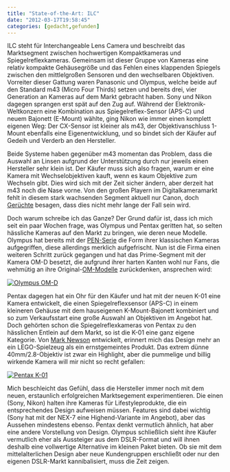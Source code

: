 ```yaml
---
title: "State-of-the-Art: ILC"
date: "2012-03-17T19:58:45"
categories: [gedacht,gefunden]
---
```


ILC steht für Interchangeable Lens Camera und beschreibt das Marktsegment zwischen hochwertigen Kompaktkameras und Spiegelreflexkameras. Gemeinsam ist dieser Gruppe von Kameras eine relativ kompakte Gehäusegröße und das Fehlen eines klappenden Spiegels zwischen den mittlelgroßen Sensoren und den wechselbaren Objektiven. Vorreiter dieser Gattung waren Panasonic und Olympus, welche beide auf den Standard m43 (Micro Four Thirds) setzen und bereits drei, vier Generation an Kameras auf dem Markt gebracht haben. Sony und Nikon dagegen sprangen erst spät auf den Zug auf. Während der Elektronik-Weltkonzern eine Kombination aus Spiegelreflex-Sensor (APS-C) und neuem Bajonett (E-Mount) wählte, ging Nikon wie immer einen komplett eigenen Weg: Der CX-Sensor ist kleiner als m43, der Objektivanschluss 1-Mount ebenfalls eine Eigenentwicklung, und so bindet sich der Käufer auf Gedeih und Verderb an den Hersteller.

Beide Systeme haben gegenüber m43 momentan das Problem, dass die Auswahl an Linsen aufgrund der Unterstützung durch nur jeweils einen Hersteller sehr klein ist. Der Käufer muss sich also fragen, warum er eine Kamera mit Wechselobjektiven kauft, wenn es kaum Objektive zum Wechseln gibt. Dies wird sich mit der Zeit sicher ändern, aber derzeit hat m43 noch die Nase vorne. Von den großen Playern im Digitalkameramarkt fehlt in diesem stark wachsenden Segment aktuell nur Canon, doch [Gerüchte](http://www.canonrumors.com/2012/01/canon-mirrorless-in-2012/) besagen, dass dies nicht mehr lange der Fall sein wird.

Doch warum schreibe ich das Ganze? Der Grund dafür ist, dass ich mich seit ein paar Wochen frage, was Olympus und Pentax geritten hat, so selten hässliche Kameras auf den Markt zu bringen, wie deren neue Modelle. Olympus hat bereits mit der [PEN-Serie](http://en.wikipedia.org/wiki/Olympus_Pen) die Form ihrer klassischen Kameras aufgegriffen, diese allerdings merklich aufgefrischt. Nun ist die Firma einen weiteren Schritt zurück gegangen und hat das Prime-Segment mit der Kamera OM-D besetzt, die aufgrund ihrer harten Kanten wohl nur Fans, die wehmütig an ihre Original-[OM-Modelle](http://en.wikipedia.org/wiki/Olympus_OM_system) zurückdenken, ansprechen wird:

<a href="http://olympusamerica.com/corporate/corp_presscenter_headline.asp?pressNo=909">![Olympus OM-D](olympus_omd.jpg)</a>

Pentax dagegen hat ein Ohr für den Käufer und hat mit der neuen K-01 eine Kamera entwickelt, die einen Spiegelreflexsensor (APS-C) in einem kleineren Gehäuse mit dem hauseigenen K-Mount-Bajonett kombiniert und so zum Verkaufsstart eine große Auswahl an Objektiven im Angebot hat. Doch gehörten schon die Spiegelreflexkameras von Pentax zu den hässlichen Entlein auf dem Markt, so ist die K-01 eine ganz eigene Kategorie. Von [Mark Newson](http://www.marc-newson.com/AboutBiography.aspx?GroupSelected=2&Category=Biography) entwickelt, erinnert mich das Design mehr an ein LEGO-Spielzeug als ein ernstgemeintes Produkt. Das extrem dünne 40mm/2.8-Objektiv ist zwar ein Highlight, aber die pummelige und billig wirkende Kamera will mir nicht so recht gefallen:

<a href="http://www.pentaximaging.com/about/press/263/PENTAX_RICOH_IMAGING_AMERICAS_CORPORATION_INTRODUCES_PENTAX_K-01_DESIGNED_BY_MARC_NEWSON">![Pentax K-01](pentax_k01.jpg)</a>

Mich beschleicht das Gefühl, dass die Hersteller immer noch mit dem neuen, erstaunlich erfolgreichen Marktsegement experimentieren. Die einen (Sony, Nikon) halten ihre Kameras für Lifestyleprodukte, die ein entsprechendes Design aufweisen müssen. Features sind dabei wichtig (Sony hat mit der NEX-7 eine Highend-Variante im Angebot), aber das Aussehen mindestens ebenso. Pentax denkt vermutlich ähnlich, hat aber eine andere Vorstellung von Design. Olympus schließlich sieht ihre Käufer vermutlich eher als Aussteiger aus dem DSLR-Format und will ihnen deshalb eine vollwertige Alternative im kleinen Paket bieten. Ob sie mit dem mittelalterlichen Design aber neue Kundengruppen erschließt oder nur den eigenen DSLR-Markt kannibalisiert, muss die Zeit zeigen.
